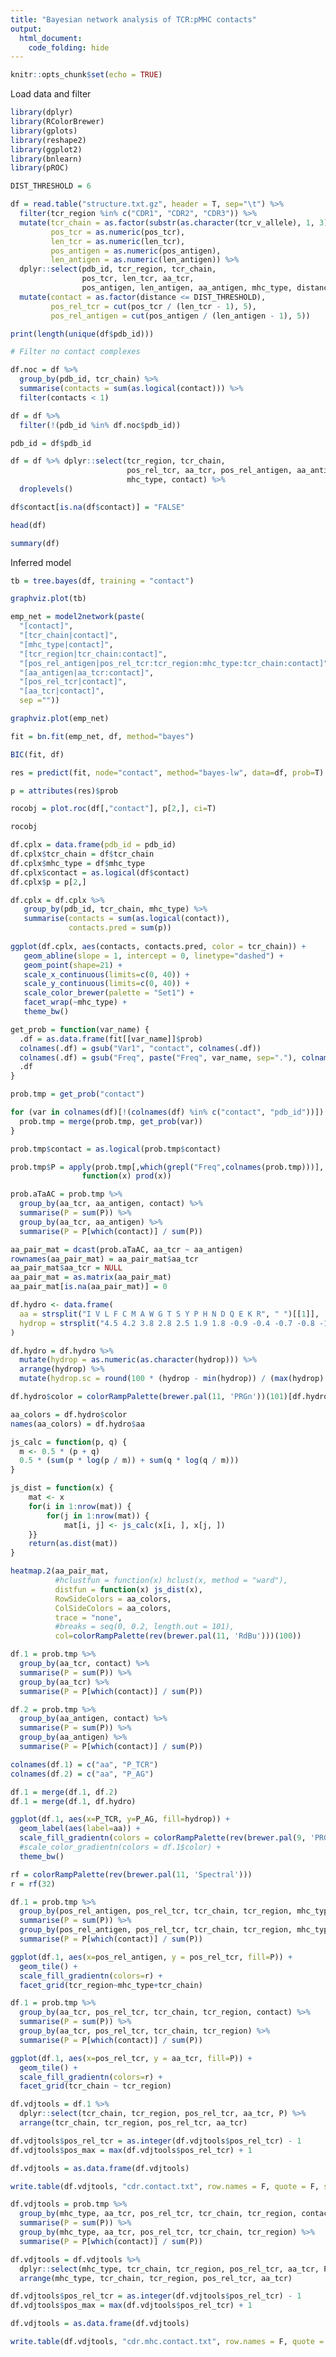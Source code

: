 ```yaml
---
title: "Bayesian network analysis of TCR:pMHC contacts"
output:
  html_document:
    code_folding: hide
---
```


```r
knitr::opts_chunk$set(echo = TRUE)
```

Load data and filter

```r
library(dplyr)
library(RColorBrewer)
library(gplots)
library(reshape2)
library(ggplot2)
library(bnlearn)
library(pROC)

DIST_THRESHOLD = 6

df = read.table("structure.txt.gz", header = T, sep="\t") %>%
  filter(tcr_region %in% c("CDR1", "CDR2", "CDR3")) %>%
  mutate(tcr_chain = as.factor(substr(as.character(tcr_v_allele), 1, 3)),
         pos_tcr = as.numeric(pos_tcr),
         len_tcr = as.numeric(len_tcr),
         pos_antigen = as.numeric(pos_antigen),
         len_antigen = as.numeric(len_antigen)) %>%
  dplyr::select(pdb_id, tcr_region, tcr_chain, 
                pos_tcr, len_tcr, aa_tcr, 
                pos_antigen, len_antigen, aa_antigen, mhc_type, distance) %>%
  mutate(contact = as.factor(distance <= DIST_THRESHOLD),
         pos_rel_tcr = cut(pos_tcr / (len_tcr - 1), 5),
         pos_rel_antigen = cut(pos_antigen / (len_antigen - 1), 5))

print(length(unique(df$pdb_id)))

# Filter no contact complexes

df.noc = df %>%
  group_by(pdb_id, tcr_chain) %>%
  summarise(contacts = sum(as.logical(contact))) %>%
  filter(contacts < 1)

df = df %>%
  filter(!(pdb_id %in% df.noc$pdb_id))

pdb_id = df$pdb_id

df = df %>% dplyr::select(tcr_region, tcr_chain, 
                          pos_rel_tcr, aa_tcr, pos_rel_antigen, aa_antigen, 
                          mhc_type, contact) %>%
  droplevels()

df$contact[is.na(df$contact)] = "FALSE"

head(df)

summary(df)
```

Inferred model

```r
tb = tree.bayes(df, training = "contact")

graphviz.plot(tb)
```

```r
emp_net = model2network(paste(
  "[contact]",
  "[tcr_chain|contact]",
  "[mhc_type|contact]",
  "[tcr_region|tcr_chain:contact]",
  "[pos_rel_antigen|pos_rel_tcr:tcr_region:mhc_type:tcr_chain:contact]", 
  "[aa_antigen|aa_tcr:contact]", 
  "[pos_rel_tcr|contact]", 
  "[aa_tcr|contact]", 
  sep =""))

graphviz.plot(emp_net)
```

```r
fit = bn.fit(emp_net, df, method="bayes")

BIC(fit, df)
```

```r
res = predict(fit, node="contact", method="bayes-lw", data=df, prob=T)

p = attributes(res)$prob

rocobj = plot.roc(df[,"contact"], p[2,], ci=T)

rocobj
```

```r
df.cplx = data.frame(pdb_id = pdb_id)
df.cplx$tcr_chain = df$tcr_chain
df.cplx$mhc_type = df$mhc_type
df.cplx$contact = as.logical(df$contact)
df.cplx$p = p[2,]

df.cplx = df.cplx %>%
   group_by(pdb_id, tcr_chain, mhc_type) %>%
   summarise(contacts = sum(as.logical(contact)),
             contacts.pred = sum(p))
 
ggplot(df.cplx, aes(contacts, contacts.pred, color = tcr_chain)) + 
   geom_abline(slope = 1, intercept = 0, linetype="dashed") +
   geom_point(shape=21) +
   scale_x_continuous(limits=c(0, 40)) +
   scale_y_continuous(limits=c(0, 40)) +
   scale_color_brewer(palette = "Set1") +
   facet_wrap(~mhc_type) +
   theme_bw()
```

```r
get_prob = function(var_name) {
  .df = as.data.frame(fit[[var_name]]$prob)
  colnames(.df) = gsub("Var1", "contact", colnames(.df))
  colnames(.df) = gsub("Freq", paste("Freq", var_name, sep="."), colnames(.df))
  .df
}

prob.tmp = get_prob("contact")

for (var in colnames(df)[!(colnames(df) %in% c("contact", "pdb_id"))]) {
  prob.tmp = merge(prob.tmp, get_prob(var))
}

prob.tmp$contact = as.logical(prob.tmp$contact)

prob.tmp$P = apply(prob.tmp[,which(grepl("Freq",colnames(prob.tmp)))], 1,
                function(x) prod(x))
```

```r
prob.aTaAC = prob.tmp %>%
  group_by(aa_tcr, aa_antigen, contact) %>%
  summarise(P = sum(P)) %>%
  group_by(aa_tcr, aa_antigen) %>%
  summarise(P = P[which(contact)] / sum(P))
```

```r
aa_pair_mat = dcast(prob.aTaAC, aa_tcr ~ aa_antigen)
rownames(aa_pair_mat) = aa_pair_mat$aa_tcr
aa_pair_mat$aa_tcr = NULL
aa_pair_mat = as.matrix(aa_pair_mat)
aa_pair_mat[is.na(aa_pair_mat)] = 0

df.hydro <- data.frame(
  aa = strsplit("I V L F C M A W G T S Y P H N D Q E K R", " ")[[1]],
  hydrop = strsplit("4.5 4.2 3.8 2.8 2.5 1.9 1.8 -0.9 -0.4 -0.7 -0.8 -1.3 -1.6 -3.2 -3.5 -3.5 -3.5 -3.5 -3.9 -4.5", " ")[[1]]
)

df.hydro = df.hydro %>%
  mutate(hydrop = as.numeric(as.character(hydrop))) %>%
  arrange(hydrop) %>%
  mutate(hydrop.sc = round(100 * (hydrop - min(hydrop)) / (max(hydrop) - min(hydrop))))

df.hydro$color = colorRampPalette(brewer.pal(11, 'PRGn'))(101)[df.hydro$hydrop.sc + 1]

aa_colors = df.hydro$color
names(aa_colors) = df.hydro$aa

js_calc = function(p, q) {
  m <- 0.5 * (p + q)
  0.5 * (sum(p * log(p / m)) + sum(q * log(q / m)))
}

js_dist = function(x) {
    mat <- x
    for(i in 1:nrow(mat)) {
        for(j in 1:nrow(mat)) {
            mat[i, j] <- js_calc(x[i, ], x[j, ])
    }}
    return(as.dist(mat))
}

heatmap.2(aa_pair_mat, 
          #hclustfun = function(x) hclust(x, method = "ward"),
          distfun = function(x) js_dist(x),
          RowSideColors = aa_colors, 
          ColSideColors = aa_colors, 
          trace = "none",
          #breaks = seq(0, 0.2, length.out = 101),
          col=colorRampPalette(rev(brewer.pal(11, 'RdBu')))(100))
```

```r
df.1 = prob.tmp %>%
  group_by(aa_tcr, contact) %>%
  summarise(P = sum(P)) %>%
  group_by(aa_tcr) %>%
  summarise(P = P[which(contact)] / sum(P)) 

df.2 = prob.tmp %>%
  group_by(aa_antigen, contact) %>%
  summarise(P = sum(P)) %>%
  group_by(aa_antigen) %>%
  summarise(P = P[which(contact)] / sum(P)) 

colnames(df.1) = c("aa", "P_TCR")
colnames(df.2) = c("aa", "P_AG")

df.1 = merge(df.1, df.2)
df.1 = merge(df.1, df.hydro)

ggplot(df.1, aes(x=P_TCR, y=P_AG, fill=hydrop)) +
  geom_label(aes(label=aa)) +
  scale_fill_gradientn(colors = colorRampPalette(rev(brewer.pal(9, 'PRGn')))(20)) +
  #scale_color_gradientn(colors = df.1$color) + 
  theme_bw()
```

```r
rf = colorRampPalette(rev(brewer.pal(11, 'Spectral')))
r = rf(32)

df.1 = prob.tmp %>%
  group_by(pos_rel_antigen, pos_rel_tcr, tcr_chain, tcr_region, mhc_type, contact) %>%
  summarise(P = sum(P)) %>%
  group_by(pos_rel_antigen, pos_rel_tcr, tcr_chain, tcr_region, mhc_type) %>%
  summarise(P = P[which(contact)] / sum(P)) 

ggplot(df.1, aes(x=pos_rel_antigen, y = pos_rel_tcr, fill=P)) +
  geom_tile() + 
  scale_fill_gradientn(colors=r) +
  facet_grid(tcr_region~mhc_type+tcr_chain)
```

```r
df.1 = prob.tmp %>%
  group_by(aa_tcr, pos_rel_tcr, tcr_chain, tcr_region, contact) %>%
  summarise(P = sum(P)) %>%
  group_by(aa_tcr, pos_rel_tcr, tcr_chain, tcr_region) %>%
  summarise(P = P[which(contact)] / sum(P)) 

ggplot(df.1, aes(x=pos_rel_tcr, y = aa_tcr, fill=P)) +
  geom_tile() + 
  scale_fill_gradientn(colors=r) +
  facet_grid(tcr_chain ~ tcr_region)
```

```r
df.vdjtools = df.1 %>%
  dplyr::select(tcr_chain, tcr_region, pos_rel_tcr, aa_tcr, P) %>%
  arrange(tcr_chain, tcr_region, pos_rel_tcr, aa_tcr)

df.vdjtools$pos_rel_tcr = as.integer(df.vdjtools$pos_rel_tcr) - 1
df.vdjtools$pos_max = max(df.vdjtools$pos_rel_tcr) + 1

df.vdjtools = as.data.frame(df.vdjtools)

write.table(df.vdjtools, "cdr.contact.txt", row.names = F, quote = F, sep = "\t")
```

```r
df.vdjtools = prob.tmp %>%
  group_by(mhc_type, aa_tcr, pos_rel_tcr, tcr_chain, tcr_region, contact) %>%
  summarise(P = sum(P)) %>%
  group_by(mhc_type, aa_tcr, pos_rel_tcr, tcr_chain, tcr_region) %>%
  summarise(P = P[which(contact)] / sum(P)) 

df.vdjtools = df.vdjtools %>%
  dplyr::select(mhc_type, tcr_chain, tcr_region, pos_rel_tcr, aa_tcr, P) %>%
  arrange(mhc_type, tcr_chain, tcr_region, pos_rel_tcr, aa_tcr)

df.vdjtools$pos_rel_tcr = as.integer(df.vdjtools$pos_rel_tcr) - 1
df.vdjtools$pos_max = max(df.vdjtools$pos_rel_tcr) + 1

df.vdjtools = as.data.frame(df.vdjtools)

write.table(df.vdjtools, "cdr.mhc.contact.txt", row.names = F, quote = F, sep = "\t")
```